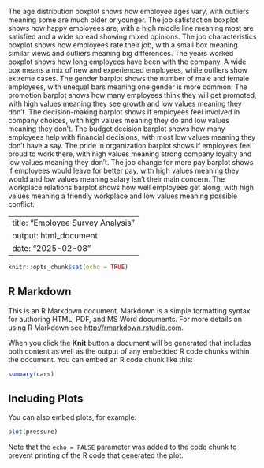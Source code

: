 The age distribution boxplot shows how employee ages vary, with outliers meaning some are much older or younger. The job satisfaction boxplot shows how happy employees are, with a high middle line meaning most are satisfied and a wide spread showing mixed opinions. The job characteristics boxplot shows how employees rate their job, with a small box meaning similar views and outliers meaning big differences. The years worked boxplot shows how long employees have been with the company. A wide box means a mix of new and experienced employees, while outliers show extreme cases. The gender barplot shows the number of male and female employees, with unequal bars meaning one gender is more common. The promotion barplot shows how many employees think they will get promoted, with high values meaning they see growth and low values meaning they don’t. The decision-making barplot shows if employees feel involved in company choices, with high values meaning they do and low values meaning they don’t. The budget decision barplot shows how many employees help with financial decisions, with most low values meaning they don’t have a say. The pride in organization barplot shows if employees feel proud to work there, with high values meaning strong company loyalty and low values meaning they don’t. The job change for more pay barplot shows if employees would leave for better pay, with high values meaning they would and low values meaning salary isn’t their main concern. The workplace relations barplot shows how well employees get along, with high values meaning a friendly workplace and low values meaning possible conflict.

---
title: "Employee Survey Analysis"
output: html_document
date: "2025-02-08"
---

```r
knitr::opts_chunk$set(echo = TRUE)
```

## R Markdown

This is an R Markdown document. Markdown is a simple formatting syntax for authoring HTML, PDF, and MS Word documents. For more details on using R Markdown see <http://rmarkdown.rstudio.com>.

When you click the **Knit** button a document will be generated that includes both content as well as the output of any embedded R code chunks within the document. You can embed an R code chunk like this:

```r
summary(cars)
```

## Including Plots

You can also embed plots, for example:

```r
plot(pressure)
```

Note that the `echo = FALSE` parameter was added to the code chunk to prevent printing of the R code that generated the plot.
